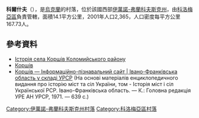{{coord|48|40|23|N|25|1|15|E|scale:30000|display=title}}

'''科爾什夫'''（{{lang-uk|Коршів}}），是[[烏克蘭|烏克蘭]]的村落，位於該國西部[[伊萬諾-弗蘭科夫斯克州|伊萬諾-弗蘭科夫斯克州]]，由[[科洛梅亞區|科洛梅亞區]]負責管轄，面積14.1平方公里，2001年人口2,365，人口密度每平方公里167.73人。

==參考資料==
* [http://ukrainica.org.ua/ukr/yacik/241-projects/ivanofrankivsk/2710-2710 Історія села Коршів Коломийського району] {{Wayback|url=http://ukrainica.org.ua/ukr/yacik/241-projects/ivanofrankivsk/2710-2710 |date=20160305012053 }}
* [http://www.castles.com.ua/korshiv.html Коршів] {{Wayback|url=http://www.castles.com.ua/korshiv.html |date=20190217183436 }}
* [http://imsu-ivano-frankivsk.com/mista-i-sela-ivano-frankivskoi-oblasti/kolomijskij-rajon/korshv.html Коршів —  Інформаційно-пізнавальний сайт | Івано-Франківська область у складі УРСР] {{Wayback|url=http://imsu-ivano-frankivsk.com/mista-i-sela-ivano-frankivskoi-oblasti/kolomijskij-rajon/korshv.html |date=20191228134003 }} (На основі матеріалів енциклопедичного видання про історію міст та сіл України, том - Історія міст і сіл Української РСР. Івано-Франківська область. — К.: Головна редакція УРЕ АН УРСР, 1971. — 639 с.)

{{DEFAULTSORT:Коршів}}
[[Category:伊萬諾-弗蘭科夫斯克州村落|Category:伊萬諾-弗蘭科夫斯克州村落]]
[[Category:科洛梅亞區村落|Category:科洛梅亞區村落]]


{{IvanoFrankivsk-geo-stub}}